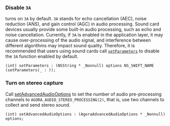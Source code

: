 <PlatformWrapper platform="macos">

### Disable `3A`

<Vg k="VSDK" /> turns on `3A` by default. `3A` stands for echo cancellation (AEC), noise reduction (ANS), and gain control (AGC) in audio processing. Sound card devices usually provide some built-in audio processing, such as echo and noise cancellation. Currently, if `3A` is enabled in the application layer, it may cause over-processing of the audio signal, and interference between different algorithms may impact sound quality. Therefore, it is recommended that users using sound cards call [`setParameters`](https://api-ref.agora.io/en/video-sdk/macos/4.x/documentation/agorartckit/agorartcenginekit/setparameters(_:)) to disable the `3A` function enabled by default.

```objc
(int) setParameters : (NSString * _Nonnull) options NS_SWIFT_NAME (setParameters(_ : ));
```

### Turn on stereo capture

Call [setAdvancedAudioOptions](https://api-ref.agora.io/en/video-sdk/macos/4.x/documentation/agorartckit/agorartcenginekit/setadvancedaudiooptions(_:)) to set the number of audio pre-processing channels to `AGORA_AUDIO_STEREO_PROCESSING(2)`, that is, use two channels to collect and send stereo sound.

```objc
(int) setAdvancedAudioOptions : (AgoraAdvancedAudioOptions * _Nonnull) options;
```

</PlatformWrapper>
